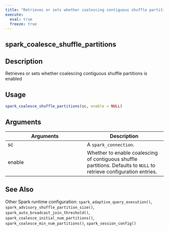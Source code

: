 ```yaml
---
title: "Retrieves or sets whether coalescing contiguous shuffle partitions is enabled"
execute:
  eval: true
  freeze: true
---
```


## spark_coalesce_shuffle_partitions

## Description
Retrieves or sets whether coalescing contiguous shuffle partitions is enabled


## Usage
```r
spark_coalesce_shuffle_partitions(sc, enable = NULL)
```

## Arguments
|Arguments|Description|
|---|---|
| sc | A `spark_connection`. |
| enable | Whether to enable coalescing of contiguous shuffle partitions. Defaults to `NULL` to retrieve configuration entries. |







## See Also
Other Spark runtime configuration: `spark_adaptive_query_execution()`, `spark_advisory_shuffle_partition_size()`, `spark_auto_broadcast_join_threshold()`, `spark_coalesce_initial_num_partitions()`, `spark_coalesce_min_num_partitions()`, `spark_session_config()`

